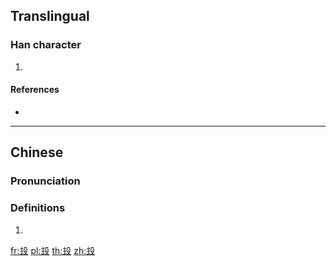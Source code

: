 ==Translingual==

===Han character===
{{Han char|rn=79|rad=殳|as=05|sn=9|four=07147|canj=YGHNE|ids=⿰主殳}}

# {{defn|Han|sort=殳05}}

====References====
* {{Han ref|kx=0584.260|dkj=16622|dj=0977.140|hdz=32156.010|uh=6BB6|ud=27574|bh=CF67|bd=53095}}

----

==Chinese==
{{zh-forms}}

===Pronunciation===
{{zh-pron
|m=zhù
|c=zyu3
|h=pfs=
|md=
|mn=
|w=
|mc=y
|oc=y
|cat=
}}

===Definitions===
{{zh-hanzi}}

# {{rfdef|lang=zh}}

[[fr:殶]]
[[pl:殶]]
[[th:殶]]
[[zh:殶]]